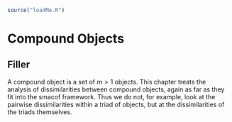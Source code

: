```r
source("loadMe.R")
```

# Compound Objects {#compound}

## Filler

A compound object is a set of $m>1$ objects. This chapter treats the
analysis of dissimilarities between compound objects, again as far as they fit into the smacof framework. Thus we do not, for example, look at the
pairwise dissimilarities within a triad of objects, but at the dissimilarities of the triads themselves.